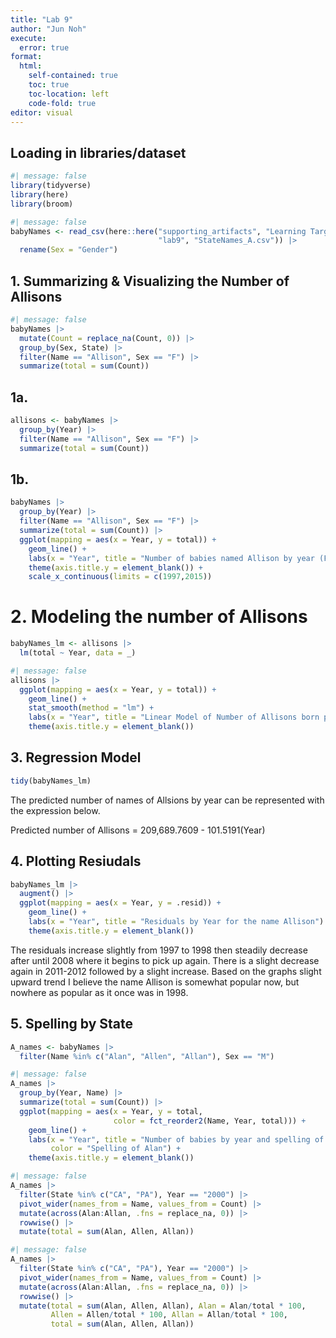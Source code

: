 ```yaml
---
title: "Lab 9"
author: "Jun Noh"
execute: 
  error: true
format: 
  html:
    self-contained: true
    toc: true
    toc-location: left
    code-fold: true
editor: visual
---
```


## Loading in libraries/dataset

```r
#| message: false
library(tidyverse)
library(here)
library(broom)
```

```r
#| message: false
babyNames <- read_csv(here::here("supporting_artifacts", "Learning Targets", 
                                 "lab9", "StateNames_A.csv")) |> 
  rename(Sex = "Gender")
```

## **1. Summarizing & Visualizing the Number of Allisons**

```r
#| message: false
babyNames |> 
  mutate(Count = replace_na(Count, 0)) |> 
  group_by(Sex, State) |> 
  filter(Name == "Allison", Sex == "F") |> 
  summarize(total = sum(Count))
```

## 1a.

```r
allisons <- babyNames |> 
  group_by(Year) |> 
  filter(Name == "Allison", Sex == "F") |> 
  summarize(total = sum(Count)) 
```

## 1b.

```r
babyNames |> 
  group_by(Year) |> 
  filter(Name == "Allison", Sex == "F") |> 
  summarize(total = sum(Count)) |> 
  ggplot(mapping = aes(x = Year, y = total)) +
    geom_line() +
    labs(x = "Year", title = "Number of babies named Allison by year (Females only)") +
    theme(axis.title.y = element_blank()) +
    scale_x_continuous(limits = c(1997,2015))
```

# 2. Modeling the number of Allisons

```r
babyNames_lm <- allisons |> 
  lm(total ~ Year, data = _)
```

```r
#| message: false
allisons |> 
  ggplot(mapping = aes(x = Year, y = total)) + 
    geom_line() +
    stat_smooth(method = "lm") +
    labs(x = "Year", title = "Linear Model of Number of Allisons born per Year") +
    theme(axis.title.y = element_blank()) 
```

## 3. Regression Model

```r
tidy(babyNames_lm)
```

The predicted number of names of Allsions by year can be represented with the expression below.

Predicted number of Allisons = 209,689.7609 - 101.5191(Year)

## 4. Plotting Resiudals

```r
babyNames_lm |> 
  augment() |> 
  ggplot(mapping = aes(x = Year, y = .resid)) + 
    geom_line() + 
    labs(x = "Year", title = "Residuals by Year for the name Allison") +
    theme(axis.title.y = element_blank()) 
```

The residuals increase slightly from 1997 to 1998 then steadily decrease after until 2008 where it begins to pick up again. There is a slight decrease again in 2011-2012 followed by a slight increase. Based on the graphs slight upward trend I believe the name Allison is somewhat popular now, but nowhere as popular as it once was in 1998.

## 5. Spelling by State

```r
A_names <- babyNames |> 
  filter(Name %in% c("Alan", "Allen", "Allan"), Sex == "M")
```

```r
#| message: false
A_names |> 
  group_by(Year, Name) |> 
  summarize(total = sum(Count)) |> 
  ggplot(mapping = aes(x = Year, y = total, 
                       color = fct_reorder2(Name, Year, total))) +
    geom_line() + 
    labs(x = "Year", title = "Number of babies by year and spelling of Alan", 
         color = "Spelling of Alan") +
    theme(axis.title.y = element_blank()) 
```

```r
#| message: false
A_names |> 
  filter(State %in% c("CA", "PA"), Year == "2000") |> 
  pivot_wider(names_from = Name, values_from = Count) |> 
  mutate(across(Alan:Allan, .fns = replace_na, 0)) |> 
  rowwise() |> 
  mutate(total = sum(Alan, Allen, Allan))
```

```r
#| message: false
A_names |> 
  filter(State %in% c("CA", "PA"), Year == "2000") |> 
  pivot_wider(names_from = Name, values_from = Count) |> 
  mutate(across(Alan:Allan, .fns = replace_na, 0)) |> 
  rowwise() |> 
  mutate(total = sum(Alan, Allen, Allan), Alan = Alan/total * 100, 
         Allen = Allen/total * 100, Allan = Allan/total * 100, 
         total = sum(Alan, Allen, Allan)) 
```
